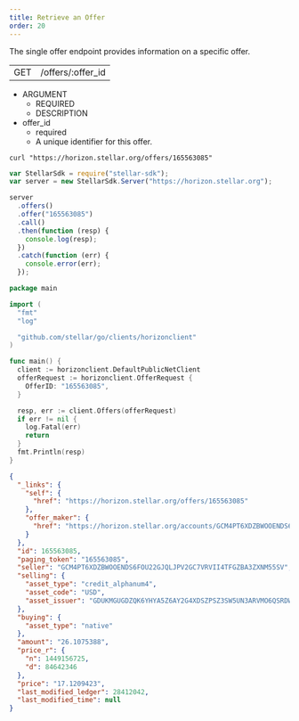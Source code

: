 ```yaml
---
title: Retrieve an Offer
order: 20
---
```



The single offer endpoint provides information on a specific offer.

<Endpoint>

|     |                   |
| --- | ----------------- |
| GET | /offers/:offer_id |

</Endpoint>

<AttributeTable>

- ARGUMENT
  - REQUIRED
  - DESCRIPTION
- offer_id
  - required
  - A unique identifier for this offer.

</AttributeTable>

<CodeExample title="Example Request">

```curl
curl "https://horizon.stellar.org/offers/165563085"
```

```js
var StellarSdk = require("stellar-sdk");
var server = new StellarSdk.Server("https://horizon.stellar.org");

server
  .offers()
  .offer("165563085")
  .call()
  .then(function (resp) {
    console.log(resp);
  })
  .catch(function (err) {
    console.error(err);
  });
```
  
```go
package main

import (
  "fmt"
  "log"

  "github.com/stellar/go/clients/horizonclient"
)

func main() {
  client := horizonclient.DefaultPublicNetClient
  offerRequest := horizonclient.OfferRequest {
    OfferID: "165563085",
  }

  resp, err := client.Offers(offerRequest)
  if err != nil {
    log.Fatal(err)
    return
  }
  fmt.Println(resp)
}
```

</CodeExample>

<ExampleResponse title="Example Response">

```json
{
  "_links": {
    "self": {
      "href": "https://horizon.stellar.org/offers/165563085"
    },
    "offer_maker": {
      "href": "https://horizon.stellar.org/accounts/GCM4PT6XDZBWOOENDS6FOU22GJQLJPV2GC7VRVII4TFGZBA3ZXNM55SV"
    }
  },
  "id": 165563085,
  "paging_token": "165563085",
  "seller": "GCM4PT6XDZBWOOENDS6FOU22GJQLJPV2GC7VRVII4TFGZBA3ZXNM55SV",
  "selling": {
    "asset_type": "credit_alphanum4",
    "asset_code": "USD",
    "asset_issuer": "GDUKMGUGDZQK6YHYA5Z6AY2G4XDSZPSZ3SW5UN3ARVMO6QSRDWP5YLEX"
  },
  "buying": {
    "asset_type": "native"
  },
  "amount": "26.1075388",
  "price_r": {
    "n": 1449156725,
    "d": 84642346
  },
  "price": "17.1209423",
  "last_modified_ledger": 28412042,
  "last_modified_time": null
}
```

</ExampleResponse>
